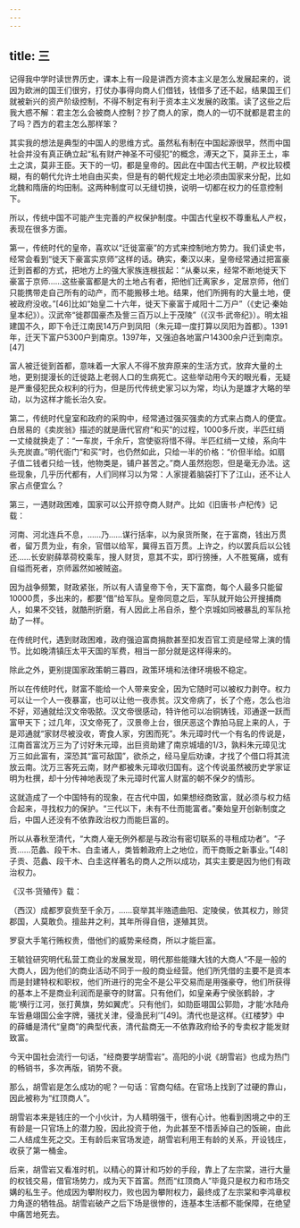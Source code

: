 ```yaml
---
---
---
```

title: 三
---



记得我中学时读世界历史，课本上有一段是讲西方资本主义是怎么发展起来的，说因为欧洲的国王们很穷，打仗办事得向商人们借钱，钱借多了还不起，结果国王们就被新兴的资产阶级控制，不得不制定有利于资本主义发展的政策。读了这些之后我大惑不解：君主怎么会被商人控制？抄了商人的家，商人的一切不就都是君主的了吗？西方的君主怎么那样笨？

其实我的想法是典型的中国人的思维方式。虽然私有制在中国起源很早，然而中国社会并没有真正确立起“私有财产神圣不可侵犯”的概念，溥天之下，莫非王土，率土之滨，莫非王臣。天下的一切，都是皇帝的。因此在中国古代王朝，产权比较模糊，有的朝代允许土地自由买卖，但是有的朝代规定土地必须由国家来分配，比如北魏和隋唐的均田制。这两种制度可以无缝切换，说明一切都在权力的任意控制下。

所以，传统中国不可能产生完善的产权保护制度。中国古代皇权不尊重私人产权，表现在很多方面。

第一，传统时代的皇帝，喜欢以“迁徙富豪”的方式来控制地方势力。我们读史书，经常会看到“徙天下豪富实京师”这样的话。确实，秦汉以来，皇帝经常通过把富豪迁到首都的方式，把地方上的强大家族连根拔起：“从秦以来，经常不断地徙天下豪富于京师……这些豪富都是大的土地占有者，把他们迁离家乡，定居京师，他们只能携带走自己所有的动产，而不能搬移土地。结果，他们所拥有的大量土地，便被政府没收。”[46]比如“始皇二十六年，徙天下豪富于咸阳十二万户”（《史记·秦始皇本纪》）。汉武帝“徙郡国豪杰及訾三百万以上于茂陵”（《汉书·武帝纪》）。明太祖建国不久，即下令迁江南民14万户到凤阳（朱元璋一度打算以凤阳为首都）。1391年，迁天下富户5300户到南京。1397年，又强迫各地富户14300余户迁到南京。[47]

富人被迁徙到首都，意味着一大家人不得不放弃原来的生活方式，放弃大量的土地，更别提漫长的迁徙路上老弱人口的生病死亡。这些举动用今天的眼光看，无疑是严重侵犯民众权利的行为，但是历代传统史家习以为常，均认为是雄才大略的举动，以为这样才能长治久安。

第二，传统时代皇室和政府的采购中，经常通过强买强卖的方式来占商人的便宜。白居易的《卖炭翁》描述的就是唐代官府“和买”的过程，1000多斤炭，半匹红绡一丈绫就换走了：“一车炭，千余斤，宫使驱将惜不得。半匹红绡一丈绫，系向牛头充炭直。”明代衙门“和买”时，也仍然如此，只给一半的价格：“价但半给。如扇子值二钱者只给一钱，他物类是，铺户甚苦之。”商人虽然抱怨，但是毫无办法。这些现象，几乎历代都有，人们同样习以为常：人家提着脑袋打下了江山，还不让人家占点便宜么？

第三，一遇财政困难，国家可以公开掠夺商人财产。比如《旧唐书·卢杞传》记载：

河南、河北连兵不息，……乃……谋行括率，以为泉货所聚，在于富商，钱出万贯者，留万贯为业，有余，官借以给军，冀得五百万贯。上许之，约以罢兵后以公钱还……长安尉薛萃荷校乘车，搜人财货，意其不实，即行搒捶，人不胜冤痛，或有自缢而死者，京师嚣然如被贼盗。

因为战争频繁，财政紧张，所以有人请皇帝下令，天下富商，每个人最多只能留10000贯，多出来的，都要“借”给军队。皇帝同意之后，军队就开始公开搜捕商人，如果不交钱，就酷刑折磨，有人因此上吊自杀，整个京城如同被暴乱的军队抢劫了一样。

在传统时代，遇到财政困难，政府强迫富商捐款甚至扣发百官工资是经常上演的情节。比如晚清镇压太平天国的军费，相当一部分就是这样得来的。

除此之外，更别提国家政策朝三暮四，政策环境和法律环境极不稳定。

所以在传统时代，财富不能给一个人带来安全，因为它随时可以被权力剥夺。权力可以让一个人一夜暴富，也可以让他一夜赤贫。汉文帝病了，长了个疮，怎么也治不好，邓通就给汉文帝吸脓。汉文帝很感动，特许他可以冶铜铸钱，邓通遂一跃而富甲天下；过几年，汉文帝死了，汉景帝上台，很厌恶这个靠拍马屁上来的人，于是邓通就“家财尽被没收，寄食人家，穷困而死”。朱元璋时代一个有名的传说是，江南首富沈万三为了讨好朱元璋，出巨资助建了南京城墙的1/3，孰料朱元璋见沈万三如此富有，深恐其“富可敌国”，欲杀之，经马皇后劝谏，才找了个借口将其流放云南。沈万三客死云南，财产都被朱元璋收归国有。这个传说虽然被历史学家证明为杜撰，却十分传神地表现了朱元璋时代富人财富的朝不保夕的情形。

这就造成了一个中国特有的现象，在古代中国，如果想经商致富，就必须与权力结合起来，寻找权力的保护。“三代以下，未有不仕而能富者。”秦始皇开创新制度之后，中国人还没有不依靠政治权力而能巨富的。

所以从春秋至清代，“大商人毫无例外都是与政治有密切联系的寻租成功者”。“子贡……范蠡、段干木、白圭诸人，类皆赖政府上之地位，而干商贩之新事业。”[48]子贡、范蠡、段干木、白圭这样著名的商人之所以成功，其实主要是因为他们有政治权力。

《汉书·货殖传》载：

（西汉）成都罗裒赀至千余万，……裒举其半赂遗曲阳、定陵侯，依其权力，赊贷郡国，人莫敢负。擅盐井之利，其年所得自倍，遂殖其货。

罗裒大手笔行贿权贵，借他们的威势来经商，所以才能巨富。

王毓铨研究明代私营工商业的发展发现，明代那些能赚大钱的大商人“不是一般的大商人，因为他们的商业活动不同于一般的商业经营。他们所凭借的主要不是资本而是封建特权和职权，他们所进行的完全不是公平交易而是用强豪夺，他们所获得的基本上不是商业利润而是豪夺的财富。只有他们，如皇亲寿宁侯张鹤龄，才能‘横行江河，张打黄旗，势如翼虎’。只有他们，如勋臣翊国公郭勋，才能‘水陆舟车皆悬翊国公金字牌，骚扰关津，侵渔民利’”[49]。清代也是这样。《红楼梦》中的薛蟠是清代“皇商”的典型代表，清代盐商无一不依靠政府给予的专卖权才能发财致富。

今天中国社会流行一句话，“经商要学胡雪岩”。高阳的小说《胡雪岩》也成为热门的畅销书，多次再版，销势不衰。

那么，胡雪岩是怎么成功的呢？一句话：官商勾结。在官场上找到了过硬的靠山，因此被称为“红顶商人”。

胡雪岩本来是钱庄的一个小伙计，为人精明强干，很有心计。他看到困境之中的王有龄是一只官场上的潜力股，因此投资于他，为此甚至不惜丢掉自己的饭碗，由此二人结成生死之交。王有龄后来官场发迹，胡雪岩利用王有龄的关系，开设钱庄，收获了第一桶金。

后来，胡雪岩又看准时机，以精心的算计和巧妙的手段，靠上了左宗棠，进行大量的权钱交易，借官场势力，成为天下首富。然而“红顶商人”毕竟只是权力和市场交媾的私生子。他成因为攀附权力，败也因为攀附权力，最终成了左宗棠和李鸿章权力角逐的牺牲品。胡雪岩破产之后下场是很惨的，连基本生活都不能保障，在绝望中痛苦地死去。